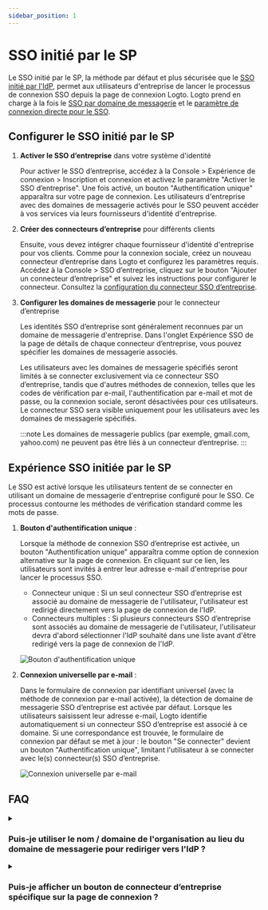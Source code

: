 ```yaml
---
sidebar_position: 1
---
```


# SSO initié par le SP

Le SSO initié par le SP, la méthode par défaut et plus sécurisée que le [SSO initié par l'IdP](/end-user-flows/enterprise-sso/idp-initiated-sso), permet aux utilisateurs d'entreprise de lancer le processus de connexion SSO depuis la page de connexion Logto. Logto prend en charge à la fois le [SSO par domaine de messagerie](#sp-initiated-sso-experience) et le [paramètre de connexion directe pour le SSO](/end-user-flows/authentication-parameters/direct-sign-in#enterprise-sso).

## Configurer le SSO initié par le SP

1. **Activer le SSO d’entreprise** dans votre système d'identité

   Pour activer le SSO d’entreprise, accédez à la <CloudLink to="/sign-in-experience/sign-up-and-sign-in">Console > Expérience de connexion > Inscription et connexion</CloudLink> et activez le paramètre "Activer le SSO d’entreprise". Une fois activé, un bouton "Authentification unique" apparaîtra sur votre page de connexion. Les utilisateurs d'entreprise avec des domaines de messagerie activés pour le SSO peuvent accéder à vos services via leurs fournisseurs d'identité d'entreprise.

2. **Créer des connecteurs d’entreprise** pour différents clients

   Ensuite, vous devez intégrer chaque fournisseur d'identité d'entreprise pour vos clients. Comme pour la connexion sociale, créez un nouveau connecteur d’entreprise dans Logto et configurez les paramètres requis. Accédez à la <CloudLink to="/enterprise-sso">Console > SSO d’entreprise</CloudLink>, cliquez sur le bouton "Ajouter un connecteur d’entreprise" et suivez les instructions pour configurer le connecteur. Consultez la [configuration du connecteur SSO d’entreprise](/connectors/enterprise-connectors/).

3. **Configurer les domaines de messagerie** pour le connecteur d’entreprise

   Les identités SSO d’entreprise sont généralement reconnues par un domaine de messagerie d'entreprise. Dans l'onglet Expérience SSO de la page de détails de chaque connecteur d’entreprise, vous pouvez spécifier les domaines de messagerie associés.

   Les utilisateurs avec les domaines de messagerie spécifiés seront limités à se connecter exclusivement via ce connecteur SSO d’entreprise, tandis que d'autres méthodes de connexion, telles que les codes de vérification par e-mail, l'authentification par e-mail et mot de passe, ou la connexion sociale, seront désactivées pour ces utilisateurs. Le connecteur SSO sera visible uniquement pour les utilisateurs avec les domaines de messagerie spécifiés.

   :::note
   Les domaines de messagerie publics (par exemple, gmail.com, yahoo.com) ne peuvent pas être liés à un connecteur d’entreprise.
   :::

## Expérience SSO initiée par le SP

Le SSO est activé lorsque les utilisateurs tentent de se connecter en utilisant un domaine de messagerie d'entreprise configuré pour le SSO. Ce processus contourne les méthodes de vérification standard comme les mots de passe.

1. **Bouton d'authentification unique** :

   Lorsque la méthode de connexion SSO d’entreprise est activée, un bouton "Authentification unique" apparaîtra comme option de connexion alternative sur la page de connexion. En cliquant sur ce lien, les utilisateurs sont invités à entrer leur adresse e-mail d'entreprise pour lancer le processus SSO.

   - Connecteur unique : Si un seul connecteur SSO d’entreprise est associé au domaine de messagerie de l'utilisateur, l'utilisateur est redirigé directement vers la page de connexion de l'IdP.
   - Connecteurs multiples : Si plusieurs connecteurs SSO d’entreprise sont associés au domaine de messagerie de l'utilisateur, l'utilisateur devra d'abord sélectionner l'IdP souhaité dans une liste avant d'être redirigé vers la page de connexion de l'IdP.

   ![Bouton d'authentification unique](./assets/sso-button-sign-in.png)

2. **Connexion universelle par e-mail** :

   Dans le formulaire de connexion par identifiant universel (avec la méthode de connexion par e-mail activée), la détection de domaine de messagerie SSO d’entreprise est activée par défaut. Lorsque les utilisateurs saisissent leur adresse e-mail, Logto identifie automatiquement si un connecteur SSO d’entreprise est associé à ce domaine. Si une correspondance est trouvée, le formulaire de connexion par défaut se met à jour : le bouton "Se connecter" devient un bouton "Authentification unique", limitant l'utilisateur à se connecter avec le(s) connecteur(s) SSO d’entreprise.

   ![Connexion universelle par e-mail](./assets/sso-email-sign-in.png)

## FAQ

<details>
  <summary>

### Puis-je utiliser le nom / domaine de l'organisation au lieu du domaine de messagerie pour rediriger vers l'IdP ?

</summary>

Actuellement, l'expérience de connexion préconstruite de Logto ne prend en charge que le **SSO par domaine de messagerie**, et non le **SSO par domaine d'organisation**.

Vous pouvez créer une page de routage personnalisée côté client en utilisant les paramètres d'authentification avec `directSignIn:'sso:{connectorId}`. Cette page redirigera les grands clients d'entreprise vers l'IdP approprié en fonction de leur domaine d'organisation. En savoir plus sur le [paramètre de connexion directe](/end-user-flows/authentication-parameters/direct-sign-in/).

</details>

<details>
  <summary>

### Puis-je afficher un bouton de connecteur d’entreprise spécifique sur la page de connexion ?

</summary>

Différents clients d'entreprise utilisent différents fournisseurs d'identité pour gérer leurs employés et demandent différentes portées (OIDC) ou attributs (SAML). Par conséquent, il n'est pas recommandé d'afficher un bouton de connecteur d’entreprise destiné à un client spécifique sur une page de connexion générique.

Cependant, si vous développez un produit B2E et souhaitez afficher un bouton pour un client d'entreprise spécifique, vous pouvez créer une page de connexion personnalisée et utiliser `directSignIn:sso` pour router le bouton de manière appropriée. En savoir plus sur le [paramètre de connexion directe](/end-user-flows/authentication-parameters/direct-sign-in/).

</details>
